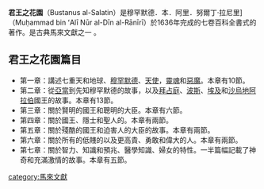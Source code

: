 {{Unreferenced|time=2014-01-15T03:22:28+00:00}}
'''君王之花園'''（Bustanus al-Salatin）是穆罕默德．本．阿里．努爾丁·拉尼里]（Muḥammad bin ʻAlī Nūr al-Dīn al-Rānīrī）於1636年完成的七卷百科全書式的著作。是古典馬來文獻之一 。

==君王之花園篇目==
*第一章：講述七重天和地球、[[穆罕默德|穆罕默德]]、[[天使|天使]]，[[靈魂|靈魂]]和[[惡魔|惡魔]]。本章有10節。
*第二章：從[[亞當|亞當]]到先知穆罕默德的故事，以及[[拜占庭|拜占庭]]、[[波斯|波斯]]、[[埃及|埃及]]和[[沙烏地阿拉伯|沙烏地阿拉伯]]國王的故事。本章有13節。
*第三章：關於賢明的國王和聰明的大臣。本章有六節。
*第四章：關於國王、隱士和聖人的。本章有兩節。
*第五章：關於殘酷的國王和迫害人的大臣的故事。本章有兩節。
*第六章：關於所有的低賤的以及更高貴、勇敢和偉大的人。本章有兩節。
*第七章：關於智力、知識和預兆、醫學知識、婦女的特性。一半篇幅記載了神奇和充滿激情的故事。本章有五節。

[[category:馬來文獻|category:馬來文獻]]